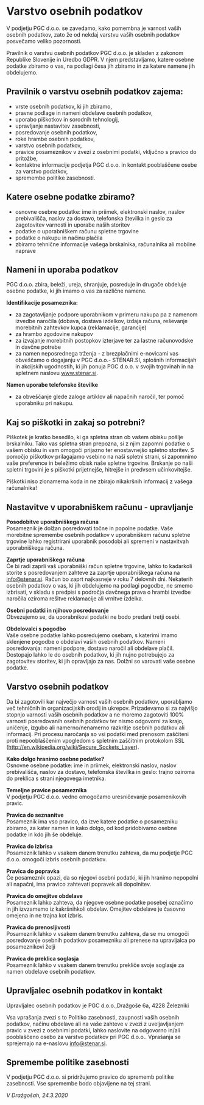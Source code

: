 # Varstvo osebnih podatkov

V podjetju PGC d.o.o. se zavedamo, kako pomembna je varnost vaših osebnih podatkov, zato že od nekdaj varstvu vaših osebnih podatkov posvečamo veliko pozornosti.

Pravilnik o varstvu osebnih podatkov PGC d.o.o. je skladen z zakonom Republike Slovenije in Uredbo GDPR. V njem predstavljamo, katere osebne podatke zbiramo o vas, na podlagi česa jih zbiramo in za katere namene jih obdelujemo.

## Pravilnik o varstvu osebnih podatkov zajema:

- vrste osebnih podatkov, ki jih zbiramo,
- pravne podlage in nameni obdelave osebnih podatkov,
- uporabo piškotkov in sorodnih tehnologij,
- upravljanje nastavitev zasebnosti,
- posredovanje osebnih podatkov,
- roke hrambe osebnih podatkov,
- varstvo osebnih podatkov,
- pravice posameznikov v zvezi z osebnimi podatki, vključno s pravico do pritožbe,
- kontaktne informacije podjetja PGC d.o.o. in kontakt pooblaščene osebe za varstvo podatkov,
- spremembe politike zasebnosti.

## Katere osebne podatke zbiramo?

- osnovne osebne podatke: ime in priimek, elektronski naslov, naslov prebivališča, naslov za dostavo, telefonska številka in geslo za zagotovitev varnosti in uporabe naših storitev
- podatke o uporabniškem računu spletne trgovine
- podatke o nakupu in načinu plačila
- zbiramo tehnične informacije vašega brskalnika, računalnika ali mobilne naprave

## Nameni in uporaba podatkov

PGC d.o.o. zbira, beleži, ureja, shranjuje, posreduje in drugače obdeluje osebne podatke, ki jih imamo o vas za različne namene.

**Identifikacije posameznika:**

- za zagotavljanje podpore uporabnikom v primeru nakupa pa z namenom izvedbe naročila (dobava, dostava izdelkov, izdaja računa, reševanje morebitnih zahtevkov kupca (reklamacije, garancije)
- za hrambo zgodovine nakupov
- za izvajanje morebitnih postopkov izterjave ter za lastne računovodske in davčne potrebe
- za namen neposrednega trženja - z brezplačnimi e-novicami vas obveščamo o dogajanju v PGC d.o.o.- STENAR.SI, splošnih informacijah in akcijskih ugodnostih, ki jih ponuja PGC d.o.o. v svojih trgovinah in na spletnem naslovu www.stenar.si.

**Namen uporabe telefonske številke**

- za obveščanje glede zaloge artiklov ali napačnih naročil, ter pomoč uporabniku pri nakupu.

## Kaj so piškotki in zakaj so potrebni?

Piškotek je kratko besedilo, ki ga spletna stran ob vašem obisku pošlje brskalniku. Tako vas spletna stran prepozna, si z njim zapomni podatke o vašem obisku in vam omogoči prijazno ter enostavnejšo spletno storitev. S pomočjo piškotkov prilagajamo vsebino na naši spletni strani, si zapomnimo vaše preference in beležimo obisk naše spletne trgovine. Brskanje po naši spletni trgovini je s piškotki prijetnejše, hitrejše in predvsem učinkovitejše.

Piškotki niso zlonamerna koda in ne zbirajo nikakršnih informacij z vašega računalnika!

## Nastavitve v uporabniškem računu - upravljanje

**Posodobitve uporabniškega računa**  
Posameznik je dolžan posredovati točne in popolne podatke. Vaše morebitne spremembe osebnih podatkov v uporabniškem računu spletne trgovine lahko registrirani uporabnik posodobi ali spremeni v nastavitvah uporabniškega računa.

**Zaprtje uporabniškega računa**  
Če bi radi zaprli vaš uporabniški račun spletne trgovine, lahko to kadarkoli storite s posredovanjem zahteve za zaprtje uporabniškega računa na info@stenar.si. Račun bo zaprt najkasneje v roku 7 delovnih dni. Nekaterih osebnih podatkov o vas, ki jih obdelujemo na podlagi pogodbe, ne smemo izbrisati, v skladu s predpisi s področja davčnega prava o hrambi izvedbe naročila oziroma rešitve reklamacije ali vrnitve izdelka.

**Osebni podatki in njihovo posredovanje**  
Obvezujemo se, da uporabnikovi podatki ne bodo predani tretji osebi.

**Obdelovalci s pogodbo**  
Vaše osebne podatke lahko posredujemo osebam, s katerimi imamo sklenjene pogodbe o obdelavi vaših osebnih podatkov. Nameni posredovanja: nameni podpore, dostavo naročil ali obdelave plačil. Dostopajo lahko le do osebnih podatkov, ki jih nujno potrebujejo za zagotovitev storitev, ki jih opravljajo za nas. Dolžni so varovati vaše osebne podatke.

## Varstvo osebnih podatkov

Da bi zagotovili kar največjo varnost vaših osebnih podatkov, uporabljamo več tehničnih in organizacijskih orodij in ukrepov. Prizadevamo si za najvišjo stopnjo varnosti vaših osebnih podatkov a ne moremo zagotoviti 100% varnosti posredovanih osebnih podatkov ter nismo odgovorni za krajo, uničenje, izgubo ali namerno/nenamerno razkritje osebnih podatkov ali informacij. Pri procesu naročanja so vsi podatki med prenosom zaščiteni proti nepooblaščenim vpogledom s spletnim zaščitnim protokolom SSL (http://en.wikipedia.org/wiki/Secure_Sockets_Layer).

**Kako dolgo hranimo osebne podatke?**  
Osnovne osebne podatke: ime in priimek, elektronski naslov, naslov prebivališča, naslov za dostavo, telefonska številka in geslo: trajno oziroma do preklica s strani njegovega imetnika.

**Temeljne pravice posameznika**  
V podjetju PGC d.o.o. vedno omogočamo uresničevanje posamenikovih pravic.

**Pravica do seznanitve**  
Posameznik ima vso pravico, da izve katere podatke o posamezniku zbiramo, za kater namen in kako dolgo, od kod pridobivamo osebne podatke in kdo jih še obdeluje.

**Pravica do izbrisa**  
Posameznik lahko v vsakem danem trenutku zahteva, da mu podjetje PGC d.o.o. omogoči izbris osebnih podatkov.

**Pravica do popravka**  
Če posameznik opazi, da so njegovi osebni podatki, ki jih hranimo nepopolni ali napačni, ima pravico zahtevati popravek ali dopolnitev.

**Pravica do omejitve obdelave**  
Posameznik lahko zahteva, da njegove osebne podatke posebej označimo in jih izvzamemo iz kakršnihkoli obdelav. Omejitev obdelave je časovno omejena in ne trajna kot izbris.

**Pravica do prenosljivosti**  
Posameznik lahko v vsakem danem trenutku zahteva, da se mu omogoči posredovanje osebnih podatkov posamezniku ali prenese na upravljalca po posameznikovi želji

**Pravica do preklica soglasja**  
Posameznik lahko v vsakem danem trenutku prekliče svoje soglasje za namen obdelave osebnih podatkov.

## Upravljalec osebnih podatkov in kontakt

Upravljalec osebnih podatkov je PGC d.o.o.,Dražgoše 6a, 4228 Železniki

Vsa vprašanja zvezi s to Politiko zasebnosti, zaupnosti vaših osebnih podatkov, načinu obdelave ali na vaše zahteve v zvezi z uveljavljanjem pravic v zvezi z osebnimi podatki, lahko naslovite na odgovorno in/ali pooblaščeno osebo za varstvo podatkov pri PGC d.o.o.. Vprašanja se sprejemajo na e-naslovu info@stenar.si.

## Spremembe politike zasebnosti

V podjetju PGC d.o.o. si pridržujemo pravico do sprememb politike zasebnosti. Vse spremembe bodo objavljene na tej strani.

_V Dražgošah, 24.3.2020_
